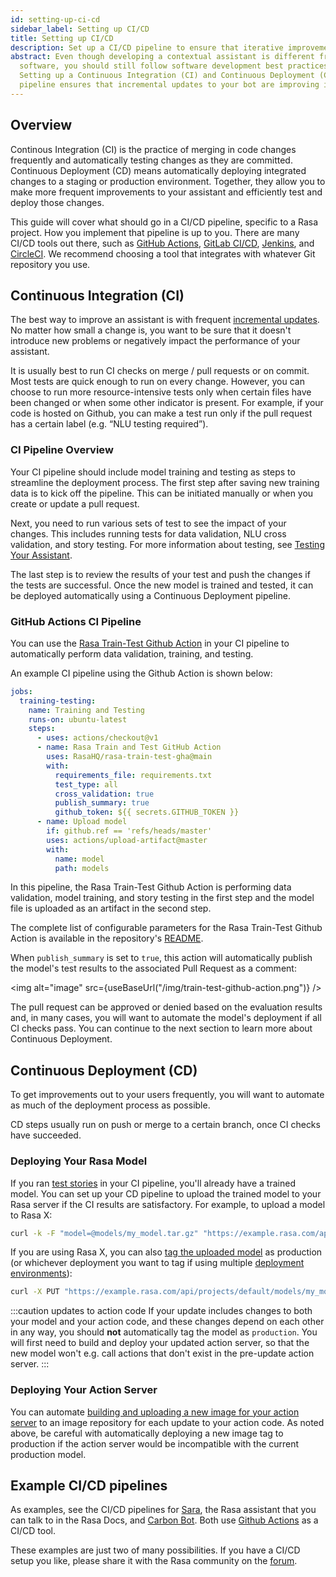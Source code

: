 ```yaml
---
id: setting-up-ci-cd
sidebar_label: Setting up CI/CD
title: Setting up CI/CD
description: Set up a CI/CD pipeline to ensure that iterative improvements to your assistant are tested and deployed with minimum manual effort
abstract: Even though developing a contextual assistant is different from developing traditional
  software, you should still follow software development best practices.
  Setting up a Continuous Integration (CI) and Continuous Deployment (CD)
  pipeline ensures that incremental updates to your bot are improving it, not harming it.
---
```


## Overview

Continous Integration (CI) is the practice of merging in code changes
frequently and automatically testing changes as they are committed. Continuous
Deployment (CD) means automatically deploying integrated changes to a staging
or production environment. Together, they allow you to make more frequent improvements
to your assistant and efficiently test and deploy those changes.

This guide will cover what should go in a CI/CD pipeline, specific to a
Rasa project. How you implement that pipeline is up to you.
There are many CI/CD tools out there, such as [GitHub Actions](https://github.com/features/actions),
[GitLab CI/CD](https://docs.gitlab.com/ee/ci/), [Jenkins](https://www.jenkins.io/doc/), and
[CircleCI](https://circleci.com/docs/2.0/). We recommend choosing a tool that integrates with
whatever Git repository you use.

## Continuous Integration (CI)

The best way to improve an assistant is with frequent [incremental updates](https://rasa.com/docs/rasa-x/user-guide/fix-problems).
No matter how small a change is, you want to be sure that it doesn't introduce
new problems or negatively impact the performance of your assistant.

It is usually best to run CI checks on merge / pull requests or on commit. Most tests are
quick enough to run on every change. However, you can choose to run more
resource-intensive tests only when certain files have been changed or when some
other indicator is present. For example, if your code is hosted on Github,
you can make a test run only if the pull request has a certain label (e.g. “NLU testing required”).

### CI Pipeline Overview

Your CI pipeline should include model training and testing as steps to streamline the deployment process. 
The first step after saving new training data is to kick off the pipeline. This can be initiated manually 
or when you create or update a pull request.

Next, you need to run various sets of test to see the impact of your changes. This includes running 
tests for data validation, NLU cross validation, and story testing. For 
more information about testing, see [Testing Your Assistant](https://rasa.com/docs/rasa/testing-your-assistant). 

The last step is to review the results of your test and push the changes if the tests are successful. 
Once the new model is trained and tested, it can be deployed automatically using a Continuous 
Deployment pipeline.

### GitHub Actions CI Pipeline

You can use the [Rasa Train-Test Github Action](https://github.com/RasaHQ/rasa-train-test-gha)
in your CI pipeline to automatically perform data validation, training, and testing.

An example CI pipeline using the Github Action is shown below:

```yaml
jobs:
  training-testing:
    name: Training and Testing
    runs-on: ubuntu-latest
    steps:
      - uses: actions/checkout@v1
      - name: Rasa Train and Test GitHub Action
        uses: RasaHQ/rasa-train-test-gha@main
        with:
          requirements_file: requirements.txt
          test_type: all
          cross_validation: true
          publish_summary: true
          github_token: ${{ secrets.GITHUB_TOKEN }}
      - name: Upload model
        if: github.ref == 'refs/heads/master'
        uses: actions/upload-artifact@master
        with:
          name: model
          path: models
```

In this pipeline, the Rasa Train-Test Github Action is performing data validation, model training, and story testing
in the first step and the model file is uploaded as an artifact in the second step.

The complete list of configurable parameters for the Rasa Train-Test Github Action is available in the repository's
[README](https://github.com/RasaHQ/rasa-train-test-gha#input-arguments).

When `publish_summary` is set to `true`, this action will automatically publish the model's test results to the associated
Pull Request as a comment:

<img alt="image" src={useBaseUrl("/img/train-test-github-action.png")} />

The pull request can be approved or denied based on the evaluation results and, in many cases, you will want to automate the model's deployment if all CI checks pass. You can continue to the next section to learn more about Continuous Deployment. 


## Continuous Deployment (CD)

To get improvements out to your users frequently, you will want to automate as
much of the deployment process as possible.

CD steps usually run on push or merge to a certain branch, once CI checks have
succeeded.

### Deploying Your Rasa Model

If you ran [test stories](#testing-your-assistant) in your CI pipeline,
you'll already have a trained model. You can set up your CD pipeline to upload the trained model to your
Rasa server if the CI results are satisfactory. For example, to upload a model to Rasa X:

```bash
curl -k -F "model=@models/my_model.tar.gz" "https://example.rasa.com/api/projects/default/models?api_token={your_api_token}"
```

If you are using Rasa X, you can also [tag the uploaded model](https://rasa.com/docs/rasa-x/pages/http-api/#tag/Models/paths/~1projects~1{project_id}~1models~1{model}~1tags~1{tag}/put)
as production (or whichever deployment you want to tag if using multiple [deployment environments](https://rasa.com/docs/rasa-x/enterprise/deployment-environments/#)):

```bash
curl -X PUT "https://example.rasa.com/api/projects/default/models/my_model/tags/production"
```

:::caution updates to action code
If your update includes changes to both your model and your action
code, and these changes depend on each other in any way, you should **not**
automatically tag the model as `production`. You will first need to build and
deploy your updated action server, so that the new model won't e.g. call
actions that don't exist in the pre-update action server.
:::


### Deploying Your Action Server

You can automate
[building and uploading a new image for your action server](./how-to-deploy.mdx#building-an-action-server-image)
to an image repository for each
update to your action code. As noted above, be careful with
automatically deploying a new image tag to production if the action server
would be incompatible with the current production model.

## Example CI/CD pipelines

As examples, see the CI/CD pipelines for
[Sara](https://github.com/RasaHQ/rasa-demo/blob/master/.github/workflows/build_and_deploy.yml),
the Rasa assistant that you can talk to in the Rasa Docs, and
[Carbon Bot](https://github.com/RasaHQ/carbon-bot/blob/master/.github/workflows/model_ci.yml).
Both use [Github Actions](https://github.com/features/actions) as a CI/CD tool.

These examples are just two of many possibilities. If you have a CI/CD setup you like, please
share it with the Rasa community on the [forum](https://forum.rasa.com).
